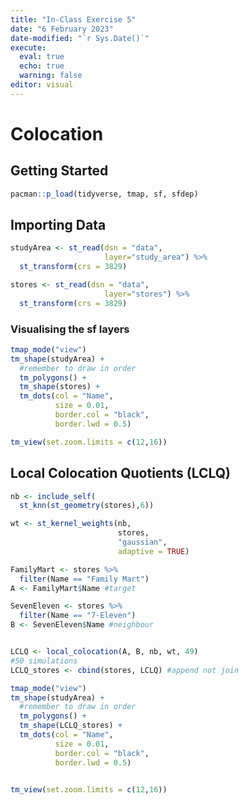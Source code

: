```yaml
---
title: "In-Class Exercise 5"
date: "6 February 2023"
date-modified: "`r Sys.Date()`"
execute: 
  eval: true
  echo: true
  warning: false
editor: visual
---
```


# Colocation

## Getting Started

```r
pacman::p_load(tidyverse, tmap, sf, sfdep)
```

## Importing Data

```r
studyArea <- st_read(dsn = "data",
                     layer="study_area") %>%
  st_transform(crs = 3829)
```

```r
stores <- st_read(dsn = "data",
                     layer="stores") %>%
  st_transform(crs = 3829)
```

### Visualising the sf layers

```r
tmap_mode("view")
tm_shape(studyArea) + 
  #remember to draw in order
  tm_polygons() + 
  tm_shape(stores) + 
  tm_dots(col = "Name",
          size = 0.01,
          border.col = "black",
          border.lwd = 0.5)

tm_view(set.zoom.limits = c(12,16))
```

## Local Colocation Quotients (LCLQ)

```r
nb <- include_self(
  st_knn(st_geometry(stores),6))

wt <- st_kernel_weights(nb,
                        stores,
                        "gaussian",
                        adaptive = TRUE)

FamilyMart <- stores %>%
  filter(Name == "Family Mart")
A <- FamilyMart$Name #target

SevenEleven <- stores %>% 
  filter(Name == "7-Eleven")
B <- SevenEleven$Name #neighbour


LCLQ <- local_colocation(A, B, nb, wt, 49)
#50 simulations
LCLQ_stores <- cbind(stores, LCLQ) #append not join 

```

```r
tmap_mode("view")
tm_shape(studyArea) + 
  #remember to draw in order
  tm_polygons() + 
  tm_shape(LCLQ_stores) + 
  tm_dots(col = "Name",
          size = 0.01,
          border.col = "black",
          border.lwd = 0.5)


tm_view(set.zoom.limits = c(12,16))
```
